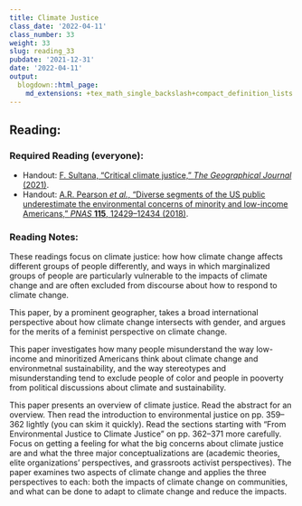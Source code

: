 ```yaml
---
title: Climate Justice
class_date: '2022-04-11'
class_number: 33
weight: 33
slug: reading_33
pubdate: '2021-12-31'
date: '2022-04-11'
output:
  blogdown::html_page:
    md_extensions: +tex_math_single_backslash+compact_definition_lists
---
```

## Reading:

### Required Reading (everyone):

* Handout: [F. Sultana, "Critical climate justice," _The Geographical Journal_ (2021)](/files/reading_handouts/sultana_2021_climate_justice.pdf){target="_blank"}.
* Handout: [A.R. Pearson _et al._, "Diverse segments of the US public underestimate the environmental concerns of minority and low-income Americans," _PNAS_ **115**, 12429--12434 (2018)](/files/reading_handouts/pearson_2018_concerns.pdf){target="_blank"}.

### Reading Notes:

These readings focus on climate justice: how how climate change affects different groups of people differently, and ways in which marginalized groups of people are particularly vulnerable to the impacts of climate change and are often excluded from discourse about how to respond to climate change.

This paper, by a prominent geographer, takes a broad international perspective about how climate change intersects with gender, and argues for the merits of a feminist perspective on climate change.

This paper investigates how many people misunderstand the way low-income and minoritized Americans think about climate change and environmetnal sustainability, and the way stereotypes and misunderstanding tend to exclude people of color and people in pooverty from political discussions about climate and sustainability.

This paper presents an overview of climate justice. Read the abstract for an overview. Then read the introduction to environmental justice on pp. 359--362 lightly (you can skim it quickly). Read the sections starting with  "From Environmental Justice to Climate Justice" on pp. 362--371 more carefully. Focus on getting a feeling for what the big concerns about climate justice are and what the three major conceptualizations are (academic theories, elite organizations' perspectives, and grassroots activist perspectives). The paper examines two aspects of climate change and applies the three perspectives to each: both the impacts of climate change on communities, and what can be done to adapt to climate change and reduce the impacts.

